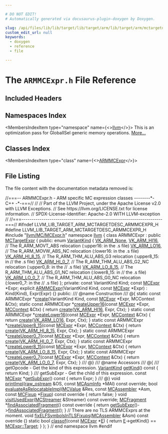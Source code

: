 ```yaml
---

# DO NOT EDIT!
# Automatically generated via docusaurus-plugin-doxygen by Doxygen.

slug: /api/files/lib/lib/target/lib/target/arm/lib/target/arm/mctargetdesc/armmcexpr-h
custom_edit_url: null
keywords:
  - doxygen
  - reference
  - file

---
```





# The `ARMMCExpr.h` File Reference

<DoxygenPage pluginConfig={pluginConfig}>



## Included Headers

<IncludesList>
<IncludesListItem
  filePath="llvm/MC/MCExpr.h"
  permalink="/docs/api/files/include/include/llvm/include/llvm/mc/mcexpr-h"
  isLocal="true" />
</IncludesList>

## Namespaces Index

<MembersIndex>

<MembersIndexItem
  type="namespace"
  name={<><a href="/docs/api/namespaces/llvm">llvm</a></>}>
This is an optimization pass for GlobalISel generic memory operations. <a href="/docs/api/namespaces/llvm/#details">More...</a>
</MembersIndexItem>

</MembersIndex>

## Classes Index

<MembersIndex>

<MembersIndexItem
  type="class"
  name={<><a href="/docs/api/classes/llvm/armmcexpr">ARMMCExpr</a></>}>
</MembersIndexItem>

</MembersIndex>


## File Listing

The file content with the documentation metadata removed is:

<ProgramListing>

<Link id="l00001" /><CodeLine lineNumber="1"><Highlight kind="comment">//===-- ARMMCExpr.h - ARM specific MC expression classes --------&#42;- C++ -&#42;-===//</Highlight><Highlight kind="normal"></Highlight></CodeLine>
<Link id="l00002" /><CodeLine lineNumber="2"><Highlight kind="normal"></Highlight><Highlight kind="comment">//</Highlight><Highlight kind="normal"></Highlight></CodeLine>
<Link id="l00003" /><CodeLine lineNumber="3"><Highlight kind="normal"></Highlight><Highlight kind="comment">// Part of the LLVM Project, under the Apache License v2.0 with LLVM Exceptions.</Highlight><Highlight kind="normal"></Highlight></CodeLine>
<Link id="l00004" /><CodeLine lineNumber="4"><Highlight kind="normal"></Highlight><Highlight kind="comment">// See https://llvm.org/LICENSE.txt for license information.</Highlight><Highlight kind="normal"></Highlight></CodeLine>
<Link id="l00005" /><CodeLine lineNumber="5"><Highlight kind="normal"></Highlight><Highlight kind="comment">// SPDX-License-Identifier: Apache-2.0 WITH LLVM-exception</Highlight><Highlight kind="normal"></Highlight></CodeLine>
<Link id="l00006" /><CodeLine lineNumber="6"><Highlight kind="normal"></Highlight><Highlight kind="comment">//</Highlight><Highlight kind="normal"></Highlight></CodeLine>
<Link id="l00007" /><CodeLine lineNumber="7"><Highlight kind="normal"></Highlight><Highlight kind="comment">//===----------------------------------------------------------------------===//</Highlight><Highlight kind="normal"></Highlight></CodeLine>
<Link id="l00008" /><CodeLine lineNumber="8"><Highlight kind="normal"></Highlight></CodeLine>
<Link id="l00009" /><CodeLine lineNumber="9"><Highlight kind="normal"></Highlight><Highlight kind="preprocessor">#ifndef LLVM&#95;LIB&#95;TARGET&#95;ARM&#95;MCTARGETDESC&#95;ARMMCEXPR&#95;H</Highlight><Highlight kind="normal"></Highlight></CodeLine>
<Link id="l00010" /><CodeLine lineNumber="10"><Highlight kind="normal"></Highlight><Highlight kind="preprocessor">#define LLVM&#95;LIB&#95;TARGET&#95;ARM&#95;MCTARGETDESC&#95;ARMMCEXPR&#95;H</Highlight><Highlight kind="normal"></Highlight></CodeLine>
<Link id="l00011" /><CodeLine lineNumber="11"><Highlight kind="normal"></Highlight></CodeLine>
<Link id="l00012" /><CodeLine lineNumber="12"><Highlight kind="normal"></Highlight><Highlight kind="preprocessor">#include &quot;<a href="/docs/api/files/include/include/llvm/include/llvm/mc/mcexpr-h">llvm/MC/MCExpr.h</a>&quot;</Highlight><Highlight kind="normal"></Highlight></CodeLine>
<Link id="l00013" /><CodeLine lineNumber="13"><Highlight kind="normal"></Highlight></CodeLine>
<Link id="l00014" /><CodeLine lineNumber="14"><Highlight kind="normal"></Highlight><Highlight kind="keyword">namespace </Highlight><Highlight kind="normal"><a href="/docs/api/namespaces/llvm">llvm</a> &#123;</Highlight></CodeLine>
<Link id="l00015" /><CodeLine lineNumber="15"><Highlight kind="normal"></Highlight></CodeLine>
<Link id="l00016" /><CodeLine lineNumber="16" lineLink="/docs/api/classes/llvm/armmcexpr"><Highlight kind="normal"></Highlight><Highlight kind="keyword">class </Highlight><Highlight kind="normal">ARMMCExpr : </Highlight><Highlight kind="keyword">public</Highlight><Highlight kind="normal"> <a href="/docs/api/classes/llvm/mctargetexpr/#a8ac1fdf776114a374cd8929fba6b8ccc">MCTargetExpr</a> &#123;</Highlight></CodeLine>
<Link id="l00017" /><CodeLine lineNumber="17"><Highlight kind="normal"></Highlight><Highlight kind="keyword">public</Highlight><Highlight kind="normal">:</Highlight></CodeLine>
<Link id="l00018" /><CodeLine lineNumber="18" lineLink="/docs/api/classes/llvm/armmcexpr/#acec6f9906f36fe65bb12580ad5914bff"><Highlight kind="normal">  </Highlight><Highlight kind="keyword">enum</Highlight><Highlight kind="normal"> <a href="/docs/api/classes/llvm/armmcexpr/#acec6f9906f36fe65bb12580ad5914bff">VariantKind</a> &#123;</Highlight></CodeLine>
<Link id="l00019" /><CodeLine lineNumber="19" lineLink="/docs/api/classes/llvm/armmcexpr/#acec6f9906f36fe65bb12580ad5914bffa9d92e3cb033de5cfece3611d244d9391"><Highlight kind="normal">    <a href="/docs/api/classes/llvm/armmcexpr/#acec6f9906f36fe65bb12580ad5914bffa9d92e3cb033de5cfece3611d244d9391">VK&#95;ARM&#95;None</a>,</Highlight></CodeLine>
<Link id="l00020" /><CodeLine lineNumber="20" lineLink="/docs/api/classes/llvm/armmcexpr/#acec6f9906f36fe65bb12580ad5914bffafca5fd8fd089e33284a6fc6c62489f02"><Highlight kind="normal">    <a href="/docs/api/classes/llvm/armmcexpr/#acec6f9906f36fe65bb12580ad5914bffafca5fd8fd089e33284a6fc6c62489f02">VK&#95;ARM&#95;HI16</a>, </Highlight><Highlight kind="comment">// The R&#95;ARM&#95;MOVT&#95;ABS relocation (:upper16: in the .s file)</Highlight><Highlight kind="normal"></Highlight></CodeLine>
<Link id="l00021" /><CodeLine lineNumber="21" lineLink="/docs/api/classes/llvm/armmcexpr/#acec6f9906f36fe65bb12580ad5914bffa20af63e771eafbfcbeb2ccfd27528ba4"><Highlight kind="normal">    <a href="/docs/api/classes/llvm/armmcexpr/#acec6f9906f36fe65bb12580ad5914bffa20af63e771eafbfcbeb2ccfd27528ba4">VK&#95;ARM&#95;LO16</a>, </Highlight><Highlight kind="comment">// The R&#95;ARM&#95;MOVW&#95;ABS&#95;NC relocation (:lower16: in the .s file)</Highlight><Highlight kind="normal"></Highlight></CodeLine>
<Link id="l00022" /><CodeLine lineNumber="22"><Highlight kind="normal"></Highlight></CodeLine>
<Link id="l00023" /><CodeLine lineNumber="23" lineLink="/docs/api/classes/llvm/armmcexpr/#acec6f9906f36fe65bb12580ad5914bffaa389d3db1b95262defa03227049704d4"><Highlight kind="normal">    <a href="/docs/api/classes/llvm/armmcexpr/#acec6f9906f36fe65bb12580ad5914bffaa389d3db1b95262defa03227049704d4">VK&#95;ARM&#95;HI&#95;8&#95;15</a>, </Highlight><Highlight kind="comment">// The R&#95;ARM&#95;THM&#95;ALU&#95;ABS&#95;G3    relocation (:upper8&#95;15: in</Highlight><Highlight kind="normal"></Highlight></CodeLine>
<Link id="l00024" /><CodeLine lineNumber="24"><Highlight kind="normal">                    </Highlight><Highlight kind="comment">// the .s file)</Highlight><Highlight kind="normal"></Highlight></CodeLine>
<Link id="l00025" /><CodeLine lineNumber="25" lineLink="/docs/api/classes/llvm/armmcexpr/#acec6f9906f36fe65bb12580ad5914bffa72bb3f72c08c03da567db84c8e2f9389"><Highlight kind="normal">    <a href="/docs/api/classes/llvm/armmcexpr/#acec6f9906f36fe65bb12580ad5914bffa72bb3f72c08c03da567db84c8e2f9389">VK&#95;ARM&#95;HI&#95;0&#95;7</a>,  </Highlight><Highlight kind="comment">// The R&#95;ARM&#95;THM&#95;ALU&#95;ABS&#95;G2&#95;NC relocation (:upper0&#95;8: in the</Highlight><Highlight kind="normal"></Highlight></CodeLine>
<Link id="l00026" /><CodeLine lineNumber="26"><Highlight kind="normal">                    </Highlight><Highlight kind="comment">// .s file)</Highlight><Highlight kind="normal"></Highlight></CodeLine>
<Link id="l00027" /><CodeLine lineNumber="27" lineLink="/docs/api/classes/llvm/armmcexpr/#acec6f9906f36fe65bb12580ad5914bffa75dc90f6e844f2e577641ed536d5e7db"><Highlight kind="normal">    <a href="/docs/api/classes/llvm/armmcexpr/#acec6f9906f36fe65bb12580ad5914bffa75dc90f6e844f2e577641ed536d5e7db">VK&#95;ARM&#95;LO&#95;8&#95;15</a>, </Highlight><Highlight kind="comment">// The R&#95;ARM&#95;THM&#95;ALU&#95;ABS&#95;G1&#95;NC relocation (:lower8&#95;15: in</Highlight><Highlight kind="normal"></Highlight></CodeLine>
<Link id="l00028" /><CodeLine lineNumber="28"><Highlight kind="normal">                    </Highlight><Highlight kind="comment">// the .s file)</Highlight><Highlight kind="normal"></Highlight></CodeLine>
<Link id="l00029" /><CodeLine lineNumber="29" lineLink="/docs/api/classes/llvm/armmcexpr/#acec6f9906f36fe65bb12580ad5914bffaa92e1cdd409d3a2f3f13db435c42ae8c"><Highlight kind="normal">    <a href="/docs/api/classes/llvm/armmcexpr/#acec6f9906f36fe65bb12580ad5914bffaa92e1cdd409d3a2f3f13db435c42ae8c">VK&#95;ARM&#95;LO&#95;0&#95;7</a>,  </Highlight><Highlight kind="comment">// The R&#95;ARM&#95;THM&#95;ALU&#95;ABS&#95;G0&#95;NC relocation (:lower0&#95;7: in the</Highlight><Highlight kind="normal"></Highlight></CodeLine>
<Link id="l00030" /><CodeLine lineNumber="30"><Highlight kind="normal">                    </Highlight><Highlight kind="comment">// .s file)</Highlight><Highlight kind="normal"></Highlight></CodeLine>
<Link id="l00031" /><CodeLine lineNumber="31"><Highlight kind="normal">  &#125;;</Highlight></CodeLine>
<Link id="l00032" /><CodeLine lineNumber="32"><Highlight kind="normal"></Highlight></CodeLine>
<Link id="l00033" /><CodeLine lineNumber="33"><Highlight kind="normal"></Highlight><Highlight kind="keyword">private</Highlight><Highlight kind="normal">:</Highlight></CodeLine>
<Link id="l00034" /><CodeLine lineNumber="34"><Highlight kind="normal">  </Highlight><Highlight kind="keyword">const</Highlight><Highlight kind="normal"> VariantKind Kind;</Highlight></CodeLine>
<Link id="l00035" /><CodeLine lineNumber="35"><Highlight kind="normal">  </Highlight><Highlight kind="keyword">const</Highlight><Highlight kind="normal"> <a href="/docs/api/classes/llvm/mcexpr">MCExpr</a> &#42;Expr;</Highlight></CodeLine>
<Link id="l00036" /><CodeLine lineNumber="36"><Highlight kind="normal"></Highlight></CodeLine>
<Link id="l00037" /><CodeLine lineNumber="37"><Highlight kind="normal">  </Highlight><Highlight kind="keyword">explicit</Highlight><Highlight kind="normal"> <a href="/docs/api/classes/llvm/armmcexpr">ARMMCExpr</a>(VariantKind Kind, </Highlight><Highlight kind="keyword">const</Highlight><Highlight kind="normal"> <a href="/docs/api/classes/llvm/mcexpr">MCExpr</a> &#42;Expr)</Highlight></CodeLine>
<Link id="l00038" /><CodeLine lineNumber="38"><Highlight kind="normal">      : Kind(Kind), Expr(Expr) &#123;&#125;</Highlight></CodeLine>
<Link id="l00039" /><CodeLine lineNumber="39"><Highlight kind="normal"></Highlight></CodeLine>
<Link id="l00040" /><CodeLine lineNumber="40"><Highlight kind="normal"></Highlight><Highlight kind="keyword">public</Highlight><Highlight kind="normal">:</Highlight><Highlight kind="comment"></Highlight></CodeLine>
<Link id="l00041" /><CodeLine lineNumber="41"><Highlight kind="comment">  /// @name Construction</Highlight></CodeLine>
<Link id="l00042" /><CodeLine lineNumber="42"><Highlight kind="comment">  /// @&#123;</Highlight><Highlight kind="normal"></Highlight></CodeLine>
<Link id="l00043" /><CodeLine lineNumber="43"><Highlight kind="normal"></Highlight></CodeLine>
<Link id="l00044" /><CodeLine lineNumber="44"><Highlight kind="normal">  </Highlight><Highlight kind="keyword">static</Highlight><Highlight kind="normal"> </Highlight><Highlight kind="keyword">const</Highlight><Highlight kind="normal"> ARMMCExpr &#42;<a href="/docs/api/classes/llvm/armmcexpr/#af0e15f0053ad065b7d60e85caa615f54">create</a>(VariantKind Kind, </Highlight><Highlight kind="keyword">const</Highlight><Highlight kind="normal"> <a href="/docs/api/classes/llvm/mcexpr/#a7c94b145b6ade90726e2bab678ddc708">MCExpr</a> &#42;Expr,</Highlight></CodeLine>
<Link id="l00045" /><CodeLine lineNumber="45"><Highlight kind="normal">                                      MCContext &amp;Ctx);</Highlight></CodeLine>
<Link id="l00046" /><CodeLine lineNumber="46"><Highlight kind="normal"></Highlight></CodeLine>
<Link id="l00047" /><CodeLine lineNumber="47" lineLink="/docs/api/classes/llvm/armmcexpr/#ab1018245b6c97eab91ce62685bae306d"><Highlight kind="normal">  </Highlight><Highlight kind="keyword">static</Highlight><Highlight kind="normal"> </Highlight><Highlight kind="keyword">const</Highlight><Highlight kind="normal"> ARMMCExpr &#42;<a href="/docs/api/classes/llvm/armmcexpr/#ab1018245b6c97eab91ce62685bae306d">createUpper16</a>(</Highlight><Highlight kind="keyword">const</Highlight><Highlight kind="normal"> <a href="/docs/api/classes/llvm/mcexpr">MCExpr</a> &#42;Expr, <a href="/docs/api/classes/llvm/mccontext">MCContext</a> &amp;Ctx) &#123;</Highlight></CodeLine>
<Link id="l00048" /><CodeLine lineNumber="48"><Highlight kind="normal">    </Highlight><Highlight kind="keywordflow">return</Highlight><Highlight kind="normal"> <a href="/docs/api/classes/llvm/armmcexpr/#af0e15f0053ad065b7d60e85caa615f54">create</a>(<a href="/docs/api/classes/llvm/armmcexpr/#acec6f9906f36fe65bb12580ad5914bffafca5fd8fd089e33284a6fc6c62489f02">VK&#95;ARM&#95;HI16</a>, Expr, Ctx);</Highlight></CodeLine>
<Link id="l00049" /><CodeLine lineNumber="49"><Highlight kind="normal">  &#125;</Highlight></CodeLine>
<Link id="l00050" /><CodeLine lineNumber="50"><Highlight kind="normal"></Highlight></CodeLine>
<Link id="l00051" /><CodeLine lineNumber="51" lineLink="/docs/api/classes/llvm/armmcexpr/#aaf486dcfcfa44e3ca26f8b463631936d"><Highlight kind="normal">  </Highlight><Highlight kind="keyword">static</Highlight><Highlight kind="normal"> </Highlight><Highlight kind="keyword">const</Highlight><Highlight kind="normal"> ARMMCExpr &#42;<a href="/docs/api/classes/llvm/armmcexpr/#aaf486dcfcfa44e3ca26f8b463631936d">createLower16</a>(</Highlight><Highlight kind="keyword">const</Highlight><Highlight kind="normal"> <a href="/docs/api/classes/llvm/mcexpr">MCExpr</a> &#42;Expr, <a href="/docs/api/classes/llvm/mccontext">MCContext</a> &amp;Ctx) &#123;</Highlight></CodeLine>
<Link id="l00052" /><CodeLine lineNumber="52"><Highlight kind="normal">    </Highlight><Highlight kind="keywordflow">return</Highlight><Highlight kind="normal"> <a href="/docs/api/classes/llvm/armmcexpr/#af0e15f0053ad065b7d60e85caa615f54">create</a>(<a href="/docs/api/classes/llvm/armmcexpr/#acec6f9906f36fe65bb12580ad5914bffa20af63e771eafbfcbeb2ccfd27528ba4">VK&#95;ARM&#95;LO16</a>, Expr, Ctx);</Highlight></CodeLine>
<Link id="l00053" /><CodeLine lineNumber="53"><Highlight kind="normal">  &#125;</Highlight></CodeLine>
<Link id="l00054" /><CodeLine lineNumber="54"><Highlight kind="normal"></Highlight></CodeLine>
<Link id="l00055" /><CodeLine lineNumber="55" lineLink="/docs/api/classes/llvm/armmcexpr/#a7ee0e30718a5ddbadf8f5741b931e78f"><Highlight kind="normal">  </Highlight><Highlight kind="keyword">static</Highlight><Highlight kind="normal"> </Highlight><Highlight kind="keyword">const</Highlight><Highlight kind="normal"> ARMMCExpr &#42;<a href="/docs/api/classes/llvm/armmcexpr/#a7ee0e30718a5ddbadf8f5741b931e78f">createUpper8&#95;15</a>(</Highlight><Highlight kind="keyword">const</Highlight><Highlight kind="normal"> <a href="/docs/api/classes/llvm/mcexpr">MCExpr</a> &#42;Expr, <a href="/docs/api/classes/llvm/mccontext">MCContext</a> &amp;Ctx) &#123;</Highlight></CodeLine>
<Link id="l00056" /><CodeLine lineNumber="56"><Highlight kind="normal">    </Highlight><Highlight kind="keywordflow">return</Highlight><Highlight kind="normal"> <a href="/docs/api/classes/llvm/armmcexpr/#af0e15f0053ad065b7d60e85caa615f54">create</a>(<a href="/docs/api/classes/llvm/armmcexpr/#acec6f9906f36fe65bb12580ad5914bffaa389d3db1b95262defa03227049704d4">VK&#95;ARM&#95;HI&#95;8&#95;15</a>, Expr, Ctx);</Highlight></CodeLine>
<Link id="l00057" /><CodeLine lineNumber="57"><Highlight kind="normal">  &#125;</Highlight></CodeLine>
<Link id="l00058" /><CodeLine lineNumber="58"><Highlight kind="normal"></Highlight></CodeLine>
<Link id="l00059" /><CodeLine lineNumber="59" lineLink="/docs/api/classes/llvm/armmcexpr/#a9740465268dd5c711ff80c615ee3ca82"><Highlight kind="normal">  </Highlight><Highlight kind="keyword">static</Highlight><Highlight kind="normal"> </Highlight><Highlight kind="keyword">const</Highlight><Highlight kind="normal"> ARMMCExpr &#42;<a href="/docs/api/classes/llvm/armmcexpr/#a9740465268dd5c711ff80c615ee3ca82">createUpper0&#95;7</a>(</Highlight><Highlight kind="keyword">const</Highlight><Highlight kind="normal"> <a href="/docs/api/classes/llvm/mcexpr">MCExpr</a> &#42;Expr, <a href="/docs/api/classes/llvm/mccontext">MCContext</a> &amp;Ctx) &#123;</Highlight></CodeLine>
<Link id="l00060" /><CodeLine lineNumber="60"><Highlight kind="normal">    </Highlight><Highlight kind="keywordflow">return</Highlight><Highlight kind="normal"> <a href="/docs/api/classes/llvm/armmcexpr/#af0e15f0053ad065b7d60e85caa615f54">create</a>(<a href="/docs/api/classes/llvm/armmcexpr/#acec6f9906f36fe65bb12580ad5914bffa72bb3f72c08c03da567db84c8e2f9389">VK&#95;ARM&#95;HI&#95;0&#95;7</a>, Expr, Ctx);</Highlight></CodeLine>
<Link id="l00061" /><CodeLine lineNumber="61"><Highlight kind="normal">  &#125;</Highlight></CodeLine>
<Link id="l00062" /><CodeLine lineNumber="62"><Highlight kind="normal"></Highlight></CodeLine>
<Link id="l00063" /><CodeLine lineNumber="63" lineLink="/docs/api/classes/llvm/armmcexpr/#ad664226f5318e6dfd12cb60a0967ad79"><Highlight kind="normal">  </Highlight><Highlight kind="keyword">static</Highlight><Highlight kind="normal"> </Highlight><Highlight kind="keyword">const</Highlight><Highlight kind="normal"> ARMMCExpr &#42;<a href="/docs/api/classes/llvm/armmcexpr/#ad664226f5318e6dfd12cb60a0967ad79">createLower8&#95;15</a>(</Highlight><Highlight kind="keyword">const</Highlight><Highlight kind="normal"> <a href="/docs/api/classes/llvm/mcexpr">MCExpr</a> &#42;Expr, <a href="/docs/api/classes/llvm/mccontext">MCContext</a> &amp;Ctx) &#123;</Highlight></CodeLine>
<Link id="l00064" /><CodeLine lineNumber="64"><Highlight kind="normal">    </Highlight><Highlight kind="keywordflow">return</Highlight><Highlight kind="normal"> <a href="/docs/api/classes/llvm/armmcexpr/#af0e15f0053ad065b7d60e85caa615f54">create</a>(<a href="/docs/api/classes/llvm/armmcexpr/#acec6f9906f36fe65bb12580ad5914bffa75dc90f6e844f2e577641ed536d5e7db">VK&#95;ARM&#95;LO&#95;8&#95;15</a>, Expr, Ctx);</Highlight></CodeLine>
<Link id="l00065" /><CodeLine lineNumber="65"><Highlight kind="normal">  &#125;</Highlight></CodeLine>
<Link id="l00066" /><CodeLine lineNumber="66"><Highlight kind="normal"></Highlight></CodeLine>
<Link id="l00067" /><CodeLine lineNumber="67" lineLink="/docs/api/classes/llvm/armmcexpr/#a949fedfbd1c8b3e2c74fae2f558adf3a"><Highlight kind="normal">  </Highlight><Highlight kind="keyword">static</Highlight><Highlight kind="normal"> </Highlight><Highlight kind="keyword">const</Highlight><Highlight kind="normal"> ARMMCExpr &#42;<a href="/docs/api/classes/llvm/armmcexpr/#a949fedfbd1c8b3e2c74fae2f558adf3a">createLower0&#95;7</a>(</Highlight><Highlight kind="keyword">const</Highlight><Highlight kind="normal"> <a href="/docs/api/classes/llvm/mcexpr">MCExpr</a> &#42;Expr, <a href="/docs/api/classes/llvm/mccontext">MCContext</a> &amp;Ctx) &#123;</Highlight></CodeLine>
<Link id="l00068" /><CodeLine lineNumber="68"><Highlight kind="normal">    </Highlight><Highlight kind="keywordflow">return</Highlight><Highlight kind="normal"> <a href="/docs/api/classes/llvm/armmcexpr/#af0e15f0053ad065b7d60e85caa615f54">create</a>(<a href="/docs/api/classes/llvm/armmcexpr/#acec6f9906f36fe65bb12580ad5914bffaa92e1cdd409d3a2f3f13db435c42ae8c">VK&#95;ARM&#95;LO&#95;0&#95;7</a>, Expr, Ctx);</Highlight></CodeLine>
<Link id="l00069" /><CodeLine lineNumber="69"><Highlight kind="normal">  &#125;</Highlight></CodeLine>
<Link id="l00070" /><CodeLine lineNumber="70"><Highlight kind="normal"></Highlight><Highlight kind="comment"></Highlight></CodeLine>
<Link id="l00071" /><CodeLine lineNumber="71"><Highlight kind="comment">  /// @&#125;</Highlight></CodeLine>
<Link id="l00072" /><CodeLine lineNumber="72"><Highlight kind="comment">  /// @name Accessors</Highlight></CodeLine>
<Link id="l00073" /><CodeLine lineNumber="73"><Highlight kind="comment">  /// @&#123;</Highlight><Highlight kind="normal"></Highlight></CodeLine>
<Link id="l00074" /><CodeLine lineNumber="74"><Highlight kind="normal"></Highlight><Highlight kind="comment"></Highlight></CodeLine>
<Link id="l00075" /><CodeLine lineNumber="75"><Highlight kind="comment">  /// getOpcode - Get the kind of this expression.</Highlight><Highlight kind="normal"></Highlight></CodeLine>
<Link id="l00076" /><CodeLine lineNumber="76" lineLink="/docs/api/classes/llvm/armmcexpr/#a027a4b922b7cd848265077a71c0206cf"><Highlight kind="normal">  <a href="/docs/api/classes/llvm/armmcexpr/#acec6f9906f36fe65bb12580ad5914bff">VariantKind</a> <a href="/docs/api/classes/llvm/armmcexpr/#a027a4b922b7cd848265077a71c0206cf">getKind</a>()</Highlight><Highlight kind="keyword"> const </Highlight><Highlight kind="normal">&#123; </Highlight><Highlight kind="keywordflow">return</Highlight><Highlight kind="normal"> Kind; &#125;</Highlight></CodeLine>
<Link id="l00077" /><CodeLine lineNumber="77"><Highlight kind="normal"></Highlight><Highlight kind="comment"></Highlight></CodeLine>
<Link id="l00078" /><CodeLine lineNumber="78"><Highlight kind="comment">  /// getSubExpr - Get the child of this expression.</Highlight><Highlight kind="normal"></Highlight></CodeLine>
<Link id="l00079" /><CodeLine lineNumber="79" lineLink="/docs/api/classes/llvm/armmcexpr/#aa0096e4d7161a1da1e6af9740b00f9fe"><Highlight kind="normal">  </Highlight><Highlight kind="keyword">const</Highlight><Highlight kind="normal"> <a href="/docs/api/classes/llvm/mcexpr">MCExpr</a> &#42;<a href="/docs/api/classes/llvm/armmcexpr/#aa0096e4d7161a1da1e6af9740b00f9fe">getSubExpr</a>()</Highlight><Highlight kind="keyword"> const </Highlight><Highlight kind="normal">&#123; </Highlight><Highlight kind="keywordflow">return</Highlight><Highlight kind="normal"> Expr; &#125;</Highlight></CodeLine>
<Link id="l00080" /><CodeLine lineNumber="80"><Highlight kind="normal"></Highlight><Highlight kind="comment"></Highlight></CodeLine>
<Link id="l00081" /><CodeLine lineNumber="81"><Highlight kind="comment">  /// @&#125;</Highlight><Highlight kind="normal"></Highlight></CodeLine>
<Link id="l00082" /><CodeLine lineNumber="82"><Highlight kind="normal"></Highlight></CodeLine>
<Link id="l00083" /><CodeLine lineNumber="83"><Highlight kind="normal">  </Highlight><Highlight kind="keywordtype">void</Highlight><Highlight kind="normal"> <a href="/docs/api/classes/llvm/armmcexpr/#a5b01ec94b2842afc8cf4c5edefd6a393">printImpl</a>(<a href="/docs/api/classes/llvm/raw-ostream">raw&#95;ostream</a> &amp;OS, </Highlight><Highlight kind="keyword">const</Highlight><Highlight kind="normal"> <a href="/docs/api/classes/llvm/mcasminfo">MCAsmInfo</a> &#42;MAI) </Highlight><Highlight kind="keyword">const override</Highlight><Highlight kind="normal">;</Highlight></CodeLine>
<Link id="l00084" /><CodeLine lineNumber="84" lineLink="/docs/api/classes/llvm/armmcexpr/#a429114323337d426eb531108880e7c34"><Highlight kind="normal">  </Highlight><Highlight kind="keywordtype">bool</Highlight><Highlight kind="normal"> <a href="/docs/api/classes/llvm/armmcexpr/#a429114323337d426eb531108880e7c34">evaluateAsRelocatableImpl</a>(<a href="/docs/api/classes/llvm/mcvalue">MCValue</a> &amp;Res, </Highlight><Highlight kind="keyword">const</Highlight><Highlight kind="normal"> <a href="/docs/api/classes/llvm/mcassembler">MCAssembler</a> &#42;Asm,</Highlight></CodeLine>
<Link id="l00085" /><CodeLine lineNumber="85"><Highlight kind="normal">                                 </Highlight><Highlight kind="keyword">const</Highlight><Highlight kind="normal"> <a href="/docs/api/classes/llvm/mcfixup">MCFixup</a> &#42;<a href="/docs/api/files/lib/lib/target/lib/target/powerpc/ppctlsdynamiccall-cpp/#a4a235aedca5bbfc39934045b6cbf9c70">Fixup</a>)</Highlight><Highlight kind="keyword"> const override </Highlight><Highlight kind="normal">&#123;</Highlight></CodeLine>
<Link id="l00086" /><CodeLine lineNumber="86"><Highlight kind="normal">    </Highlight><Highlight kind="keywordflow">return</Highlight><Highlight kind="normal"> </Highlight><Highlight kind="keyword">false</Highlight><Highlight kind="normal">;</Highlight></CodeLine>
<Link id="l00087" /><CodeLine lineNumber="87"><Highlight kind="normal">  &#125;</Highlight></CodeLine>
<Link id="l00088" /><CodeLine lineNumber="88"><Highlight kind="normal">  </Highlight><Highlight kind="keywordtype">void</Highlight><Highlight kind="normal"> <a href="/docs/api/classes/llvm/armmcexpr/#aafad973d16f3579691084905db7c14ec">visitUsedExpr</a>(<a href="/docs/api/classes/llvm/mcstreamer">MCStreamer</a> &amp;Streamer) </Highlight><Highlight kind="keyword">const override</Highlight><Highlight kind="normal">;</Highlight></CodeLine>
<Link id="l00089" /><CodeLine lineNumber="89" lineLink="/docs/api/classes/llvm/armmcexpr/#ae40a4e648fa976465d9796c304e598f9"><Highlight kind="normal">  <a href="/docs/api/classes/llvm/mcfragment">MCFragment</a> &#42;<a href="/docs/api/classes/llvm/armmcexpr/#ae40a4e648fa976465d9796c304e598f9">findAssociatedFragment</a>()</Highlight><Highlight kind="keyword"> const override </Highlight><Highlight kind="normal">&#123;</Highlight></CodeLine>
<Link id="l00090" /><CodeLine lineNumber="90"><Highlight kind="normal">    </Highlight><Highlight kind="keywordflow">return</Highlight><Highlight kind="normal"> <a href="/docs/api/classes/llvm/armmcexpr/#aa0096e4d7161a1da1e6af9740b00f9fe">getSubExpr</a>()-&gt;<a href="/docs/api/classes/llvm/mcexpr/#ae4694d7c3e8bb89a9c2fb6227b8aa1df">findAssociatedFragment</a>();</Highlight></CodeLine>
<Link id="l00091" /><CodeLine lineNumber="91"><Highlight kind="normal">  &#125;</Highlight></CodeLine>
<Link id="l00092" /><CodeLine lineNumber="92"><Highlight kind="normal"></Highlight></CodeLine>
<Link id="l00093" /><CodeLine lineNumber="93"><Highlight kind="normal">  </Highlight><Highlight kind="comment">// There are no TLS ARMMCExprs at the moment.</Highlight><Highlight kind="normal"></Highlight></CodeLine>
<Link id="l00094" /><CodeLine lineNumber="94" lineLink="/docs/api/classes/llvm/armmcexpr/#a9737724e85fddaed68c0f73fb6e27f1a"><Highlight kind="normal">  </Highlight><Highlight kind="keywordtype">void</Highlight><Highlight kind="normal"> <a href="/docs/api/classes/llvm/armmcexpr/#a9737724e85fddaed68c0f73fb6e27f1a">fixELFSymbolsInTLSFixups</a>(<a href="/docs/api/classes/llvm/mcassembler">MCAssembler</a> &amp;Asm)</Highlight><Highlight kind="keyword"> const override </Highlight><Highlight kind="normal">&#123;&#125;</Highlight></CodeLine>
<Link id="l00095" /><CodeLine lineNumber="95"><Highlight kind="normal"></Highlight></CodeLine>
<Link id="l00096" /><CodeLine lineNumber="96" lineLink="/docs/api/classes/llvm/armmcexpr/#a88ec95febe19e6352db00c67beeb2e82"><Highlight kind="normal">  </Highlight><Highlight kind="keyword">static</Highlight><Highlight kind="normal"> </Highlight><Highlight kind="keywordtype">bool</Highlight><Highlight kind="normal"> <a href="/docs/api/classes/llvm/armmcexpr/#a88ec95febe19e6352db00c67beeb2e82">classof</a>(</Highlight><Highlight kind="keyword">const</Highlight><Highlight kind="normal"> <a href="/docs/api/classes/llvm/mcexpr">MCExpr</a> &#42;<a href="/docs/api/files/lib/lib/ir/builtingcs-cpp/#abb2b3a60ccc38a28239e19a1646e0c8a">E</a>) &#123;</Highlight></CodeLine>
<Link id="l00097" /><CodeLine lineNumber="97"><Highlight kind="normal">    </Highlight><Highlight kind="keywordflow">return</Highlight><Highlight kind="normal"> <a href="/docs/api/files/lib/lib/ir/builtingcs-cpp/#abb2b3a60ccc38a28239e19a1646e0c8a">E</a>-&gt;getKind() == <a href="/docs/api/classes/llvm/mcexpr/#a83112ba0cecd7a7add9f1f9c441d606faa65560b8224a92e80f422df090f07c55">MCExpr::Target</a>;</Highlight></CodeLine>
<Link id="l00098" /><CodeLine lineNumber="98"><Highlight kind="normal">  &#125;</Highlight></CodeLine>
<Link id="l00099" /><CodeLine lineNumber="99"><Highlight kind="normal">&#125;;</Highlight></CodeLine>
<Link id="l00100" /><CodeLine lineNumber="100"><Highlight kind="normal">&#125; </Highlight><Highlight kind="comment">// end namespace llvm</Highlight><Highlight kind="normal"></Highlight></CodeLine>
<Link id="l00101" /><CodeLine lineNumber="101"><Highlight kind="normal"></Highlight></CodeLine>
<Link id="l00102" /><CodeLine lineNumber="102"><Highlight kind="normal"></Highlight><Highlight kind="preprocessor">#endif</Highlight></CodeLine>

</ProgramListing>

</DoxygenPage>
